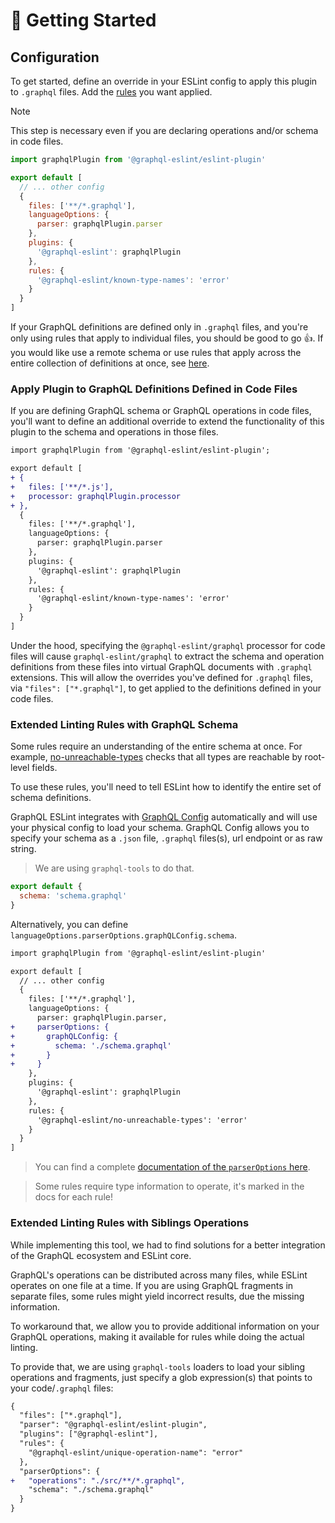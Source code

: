 # 🚧 Getting Started

<WIP />

## Configuration

To get started, define an override in your ESLint config to apply this plugin to `.graphql` files.
Add the [rules](/rules) you want applied.

> [!NOTE]
>
> This step is necessary even if you are declaring operations and/or schema in code files.

```js filename="eslint.config.js"
import graphqlPlugin from '@graphql-eslint/eslint-plugin'

export default [
  // ... other config
  {
    files: ['**/*.graphql'],
    languageOptions: {
      parser: graphqlPlugin.parser
    },
    plugins: {
      '@graphql-eslint': graphqlPlugin
    },
    rules: {
      '@graphql-eslint/known-type-names': 'error'
    }
  }
]
```

If your GraphQL definitions are defined only in `.graphql` files, and you're only using rules that
apply to individual files, you should be good to go 👍. If you would like use a remote schema or use
rules that apply across the entire collection of definitions at once, see
[here](#extended-linting-rules-with-graphql-schema).

### Apply Plugin to GraphQL Definitions Defined in Code Files

If you are defining GraphQL schema or GraphQL operations in code files, you'll want to define an
additional override to extend the functionality of this plugin to the schema and operations in those
files.

```diff filename="eslint.config.js"
import graphqlPlugin from '@graphql-eslint/eslint-plugin';

export default [
+ {
+   files: ['**/*.js'],
+   processor: graphqlPlugin.processor
+ },
  {
    files: ['**/*.graphql'],
    languageOptions: {
      parser: graphqlPlugin.parser
    },
    plugins: {
      '@graphql-eslint': graphqlPlugin
    },
    rules: {
      '@graphql-eslint/known-type-names': 'error'
    }
  }
]
```

Under the hood, specifying the `@graphql-eslint/graphql` processor for code files will cause
`graphql-eslint/graphql` to extract the schema and operation definitions from these files into
virtual GraphQL documents with `.graphql` extensions. This will allow the overrides you've defined
for `.graphql` files, via `"files": ["*.graphql"]`, to get applied to the definitions defined in
your code files.

### Extended Linting Rules with GraphQL Schema

Some rules require an understanding of the entire schema at once. For example,
[no-unreachable-types](../rules/no-unreachable-types) checks that all types are reachable by
root-level fields.

To use these rules, you'll need to tell ESLint how to identify the entire set of schema definitions.

GraphQL ESLint integrates with [GraphQL Config](https://the-guild.dev/graphql/config) automatically
and will use your physical config to load your schema. GraphQL Config allows you to specify your
schema as a `.json` file, `.graphql` files(s), url endpoint or as raw string.

> We are using `graphql-tools` to do that.

```js filename="graphql.config.js"
export default {
  schema: 'schema.graphql'
}
```

Alternatively, you can define `languageOptions.parserOptions.graphQLConfig.schema`.

```diff filename="eslint.config.js"
import graphqlPlugin from '@graphql-eslint/eslint-plugin'

export default [
  // ... other config
  {
    files: ['**/*.graphql'],
    languageOptions: {
      parser: graphqlPlugin.parser,
+     parserOptions: {
+       graphQLConfig: {
+         schema: './schema.graphql'
+       }
+     }
    },
    plugins: {
      '@graphql-eslint': graphqlPlugin
    },
    rules: {
      '@graphql-eslint/no-unreachable-types': 'error'
    }
  }
]
```

> You can find a complete
> [documentation of the `parserOptions` here](/docs/getting-started/parser-options).

> Some rules require type information to operate, it's marked in the docs for each rule!

### Extended Linting Rules with Siblings Operations

While implementing this tool, we had to find solutions for a better integration of the GraphQL
ecosystem and ESLint core.

GraphQL's operations can be distributed across many files, while ESLint operates on one file at a
time. If you are using GraphQL fragments in separate files, some rules might yield incorrect
results, due the missing information.

To workaround that, we allow you to provide additional information on your GraphQL operations,
making it available for rules while doing the actual linting.

To provide that, we are using `graphql-tools` loaders to load your sibling operations and fragments,
just specify a glob expression(s) that points to your code/`.graphql` files:

```diff filename=".eslintrc.json"
{
  "files": ["*.graphql"],
  "parser": "@graphql-eslint/eslint-plugin",
  "plugins": ["@graphql-eslint"],
  "rules": {
    "@graphql-eslint/unique-operation-name": "error"
  },
  "parserOptions": {
+   "operations": "./src/**/*.graphql",
    "schema": "./schema.graphql"
  }
}
```
